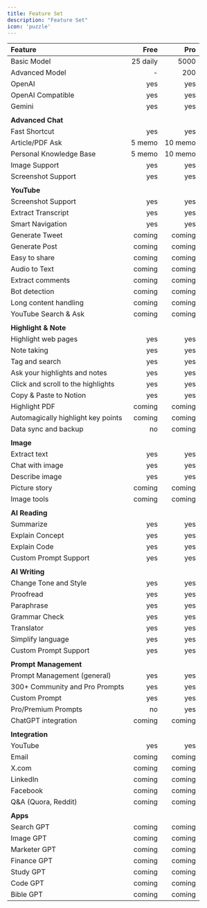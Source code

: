 ```yaml
---
title: Feature Set
description: "Feature Set"
icon: 'puzzle'
---
```



| **Feature**                                        | **Free**  | **Pro**   |
|:---------------------------------------------------|----------:|----------:|
| Basic Model                                        | 25 daily | 5000     |
| Advanced Model                                     | -        | 200      |
| OpenAI                                             | yes      | yes      |
| OpenAI Compatible                                  | yes      | yes      |
| Gemini                                             | yes      | yes      |
|                                                    |          |          |
| **Advanced Chat**                                  |          |          |
| Fast Shortcut                                      | yes      | yes      |
| Article/PDF Ask                                    | 5 memo   | 10 memo  |
| Personal Knowledge Base                            | 5 memo   | 10 memo  |
| Image Support                                      | yes      | yes      |
| Screenshot Support                                 | yes      | yes      |
|                                                    |          |          |
| **YouTube**                                        |          |          |
| Screenshot Support                                 | yes      | yes      |
| Extract Transcript                                 | yes      | yes      |
| Smart Navigation                                   | yes      | yes      |
| Generate Tweet                                     | coming   | coming   |
| Generate Post                                      | coming   | coming   |
| Easy to share                                      | coming   | coming   |
| Audio to Text                                      | coming   | coming   |
| Extract comments                                   | coming   | coming   |
| Bot detection                                      | coming   | coming   |
| Long content handling                              | coming   | coming   |
| YouTube Search & Ask                               | coming   | coming   |
|                                                    |          |          |
| **Highlight & Note**                               |          |          |
| Highlight web pages                                | yes      | yes      |
| Note taking                                        | yes      | yes      |
| Tag and search                                     | yes      | yes      |
| Ask your highlights and notes                      | yes      | yes      |
| Click and scroll to the highlights                 | yes      | yes      |
| Copy & Paste to Notion                             | yes      | yes      |
| Highlight PDF                                      | coming   | coming   |
| Automagically highlight key points                 | coming   | coming   |
| Data sync and backup                               | no       | coming   |
|                                                    |          |          |
| **Image**                                          |          |          |
| Extract text                                       | yes      | yes      |
| Chat with image                                    | yes      | yes      |
| Describe image                                     | yes      | yes      |
| Picture story                                      | coming   | coming   |
| Image tools                                        | coming   | coming   |
|                                                    |          |          |
| **AI Reading**                                     |          |          |
| Summarize                                          | yes      | yes      |
| Explain Concept                                    | yes      | yes      |
| Explain Code                                       | yes      | yes      |
| Custom Prompt Support                              | yes      | yes      |
|                                                    |          |          |
| **AI Writing**                                     |          |          |
| Change Tone and Style                              | yes      | yes      |
| Proofread                                          | yes      | yes      |
| Paraphrase                                         | yes      | yes      |
| Grammar Check                                      | yes      | yes      |
| Translator                                         | yes      | yes      |
| Simplify language                                  | yes      | yes      |
| Custom Prompt Support                              | yes      | yes      |
|                                                    |          |          |
| **Prompt Management**                              |          |          |
| Prompt Management (general)                        | yes      | yes      |
| 300+ Community and Pro Prompts                     | yes      | yes      |
| Custom Prompt                                      | yes      | yes      |
| Pro/Premium Prompts                                | no       | yes      |
| ChatGPT integration                                | coming   | coming   |
|                                                    |          |          |
| **Integration**                                    |          |          |
| YouTube                                            | yes      | yes      |
| Email                                              | coming   | coming   |
| X.com                                              | coming   | coming   |
| LinkedIn                                           | coming   | coming   |
| Facebook                                           | coming   | coming   |
| Q&A (Quora, Reddit)                                | coming   | coming   |
|                                                    |          |          |
| **Apps**                                           |          |          |
| Search GPT                                         | coming   | coming   |
| Image GPT                                          | coming   | coming   |
| Marketer GPT                                       | coming   | coming   |
| Finance GPT                                        | coming   | coming   |
| Study GPT                                          | coming   | coming   |
| Code GPT                                           | coming   | coming   |
| Bible GPT                                          | coming   | coming   |
